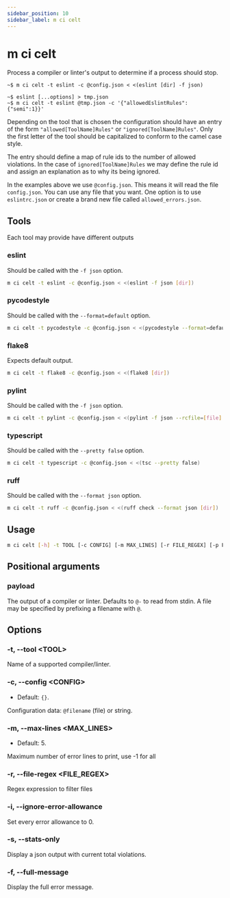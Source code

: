 ```yaml
---
sidebar_position: 10
sidebar_label: m ci celt
---
```


# m ci celt

Process a compiler or linter's output to determine if a process should stop.

```shell
~$ m ci celt -t eslint -c @config.json < <(eslint [dir] -f json)

~$ eslint [...options] > tmp.json
~$ m ci celt -t eslint @tmp.json -c '{"allowedEslintRules":{"semi":1}}'
```

Depending on the tool that is chosen the configuration should have an entry of
the form `"allowed[ToolName]Rules"` or `"ignored[ToolName]Rules"`. Only the
first letter of the tool should be capitalized to conform to the camel case
style.

The entry should define a map of rule ids to the number of allowed violations.
In the case of `ignored[ToolName]Rules` we may define the rule id and assign an
explanation as to why its being ignored.

In the examples above we use `@config.json`. This means it will read the file
`config.json`. You can use any file that you want. One option is to use
`eslintrc.json` or create a brand new file called `allowed_errors.json`.

## Tools

Each tool may provide have different outputs

### eslint

Should be called with the `-f json` option.

```bash
m ci celt -t eslint -c @config.json < <(eslint -f json [dir])
```

### pycodestyle

Should be called with the `--format=default` option.

```bash
m ci celt -t pycodestyle -c @config.json < <(pycodestyle --format=default [dir])
```

### flake8

Expects default output.

```bash
m ci celt -t flake8 -c @config.json < <(flake8 [dir])
```

### pylint

Should be called with the `-f json` option.

```bash
m ci celt -t pylint -c @config.json < <(pylint -f json --rcfile=[file] [dir])
```

### typescript

Should be called with the `--pretty false` option.

```bash
m ci celt -t typescript -c @config.json < <(tsc --pretty false)
```

### ruff

Should be called with the `--format json` option.

```bash
m ci celt -t ruff -c @config.json < <(ruff check --format json [dir])
```

## Usage

```sh
m ci celt [-h] -t TOOL [-c CONFIG] [-m MAX_LINES] [-r FILE_REGEX] [-p FILE_PREFIX] [-i] [-s] [-f] [--traceback] [payload]
```

## Positional arguments

### payload

The output of a compiler or linter. Defaults to `@-` to read from stdin. A file
may be specified by prefixing a filename with `@`.

## Options

### -t, --tool &lt;TOOL>

Name of a supported compiler/linter.

### -c, --config &lt;CONFIG>

- Default: `{}`.

Configuration data: `@filename` (file) or string.

### -m, --max-lines &lt;MAX_LINES>

- Default: 5.

Maximum number of error lines to print, use -1 for all

### -r, --file-regex &lt;FILE_REGEX>

Regex expression to filter files

### -i, --ignore-error-allowance

Set every error allowance to 0.

### -s, --stats-only

Display a json output with current total violations.

### -f, --full-message

Display the full error message.
